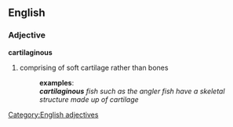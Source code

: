 ==English==
=== Adjective ===
[[Category:English adjectives]]
'''cartilaginous'''
# comprising of soft cartilage rather than bones
#:'''examples''':
#:'''''cartilaginous''' fish such as the angler fish have a skeletal structure made up of cartilage''